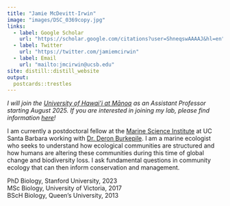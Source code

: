```yaml
---
title: "Jamie McDevitt-Irwin"
image: "images/DSC_0369copy.jpg"
links:
  - label: Google Scholar
    url: "https://scholar.google.com/citations?user=ShneqswAAAAJ&hl=en"
  - label: Twitter
    url: "https://twitter.com/jamiemcirwin"   
  - label: Email
    url: "mailto:jmcirwin@ucsb.edu"   
site: distill::distill_website
output:
  postcards::trestles
---
```


*I will join the [University of Hawai'i at Mānoa](https://manoa.hawaii.edu/lifesciences/) as an Assistant Professor starting August 2025. If you are interested in joining my lab, please find information [here](join.html)!*  

I am currently a postdoctoral fellow at the [Marine Science Institute](https://msi.ucsb.edu/) at UC Santa Barbara working with [Dr. Deron Burkepile](https://labs.eemb.ucsb.edu/burkepile/deron/). I am a marine ecologist who seeks to understand how ecological communities are structured and how humans are altering these communities during this time of global change and biodiversity loss. I ask fundamental questions in community ecology that can then inform conservation and management.  

PhD Biology, Stanford University, 2023  
MSc Biology, University of Victoria, 2017  
BScH Biology, Queen's University, 2013  


<meta http-equiv='cache-control' content='no-cache'> 
<meta http-equiv='expires' content='0'> 
<meta http-equiv='pragma' content='no-cache'>

